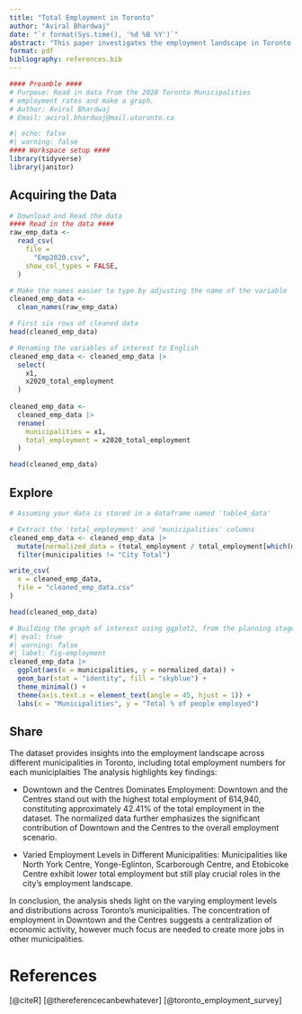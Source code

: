 ```yaml
---
title: "Total Employment in Toronto"
author: "Aviral Bhardwaj"
date: "`r format(Sys.time(), '%d %B %Y')`"
abstract: "This paper investigates the employment landscape in Toronto municipalities for the year 2020, focusing on the employed population. Utilizing data normalization techniques, we explore the relative distribution of employment across various regions. Our findings reveal insights into the employment dynamics, highlighting key trends and disparities among different municipalities. By examining the normalized data, this study provides a nuanced understanding of the employment structure within Toronto, contributing valuable perspectives for policymakers and urban planners aiming to address regional employment challenges."
format: pdf
bibliography: references.bib
---
```


``` r
#### Preamble ####
# Purpose: Read in data from the 2020 Toronto Municipalities
# employment rates and make a graph.
# Author: Aviral Bhardwaj
# Email: aviral.bhardwaj@mail.utoronto.ca
```

```r
#| echo: false
#| warning: false
#### Workspace setup ####
library(tidyverse)
library(janitor)
```


## Acquiring the Data

```r
# Download and Read the data 
#### Read in the data ####
raw_emp_data <-
  read_csv(
    file = 
      "Emp2020.csv",
    show_col_types = FALSE,
  )

```

```r

# Make the names easier to type by adjusting the name of the variable
cleaned_emp_data <-
  clean_names(raw_emp_data)

# First six rows of cleaned data
head(cleaned_emp_data)
```

```r
# Renaming the variables of interest to English
cleaned_emp_data <- cleaned_emp_data |>
  select(
    x1,
    x2020_total_employment
  )
  
cleaned_emp_data <-
  cleaned_emp_data |>
  rename(
    municipalities = x1,
    total_employment = x2020_total_employment
  )

head(cleaned_emp_data)
```
## Explore

```r
# Assuming your data is stored in a dataframe named 'table4_data'

# Extract the 'total_employment' and 'municipalities' columns
cleaned_emp_data <- cleaned_emp_data |>
  mutate(normalized_data = (total_employment / total_employment[which(municipalities == "City Total")]) * 100) |>
  filter(municipalities != "City Total")

write_csv(
  x = cleaned_emp_data,
  file = "cleaned_emp_data.csv"
)

head(cleaned_emp_data)
```

```r
# Building the graph of interest using ggplot2, from the planning stage
#| eval: true
#| warning: false
#| label: fig-employment
cleaned_emp_data |>
  ggplot(aes(x = municipalities, y = normalized_data)) +
  geom_bar(stat = "identity", fill = "skyblue") +
  theme_minimal() +
  theme(axis.text.x = element_text(angle = 45, hjust = 1)) +
  labs(x = "Municipalities", y = "Total % of people employed")

```


## Share

The dataset provides insights into the employment landscape across different municipalities in Toronto, including total employment numbers for each municiplaities The analysis highlights key findings:

- Downtown and the Centres Dominates Employment:
Downtown and the Centres stand out with the highest total employment of 614,940, constituting approximately 42.41% of the total employment in the dataset.
The normalized data further emphasizes the significant contribution of Downtown and the Centres to the overall employment scenario.

- Varied Employment Levels in Different Municipalities:
Municipalities like North York Centre, Yonge-Eglinton, Scarborough Centre, and Etobicoke Centre exhibit lower total employment but still play crucial roles in the city's employment landscape.

In conclusion, the analysis sheds light on the varying employment levels and distributions across Toronto's municipalities. The concentration of employment in Downtown and the Centres suggests a centralization of economic activity, however much focus are needed to create more jobs in other municipalities.

# References
[@citeR]
[@thereferencecanbewhatever]
[@toronto_employment_survey]
